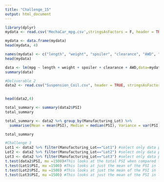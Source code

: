 ---
title: "Challenge_15"
output: html_document
---


```{r}
library(dplyr)
mydata <- read.csv('MechaCar_mpg.csv',stringsAsFactors = F, header = TRUE) #read in dataset
```

```{r}
mydata <- data.frame(mydata)
head(mydata, 4)

```
```{r}
names(mydata) <- c("length", "weight", "spoiler", "clearance", "AWD", "mpg")
head(mydata)
```


```{r}

data <- lm(mpg ~ length + weight + spoiler + clearance + AWD,data=mydata) #generate summary statistics
summary(data)
```
```{r}
#Deliverable 2
data2 <- read.csv("Suspension_Coil.csv", header = TRUE, stringsAsFactors = F)
  
```
```{r}
head(data2,4)

total_summary <- summary(data2$PSI)
total_summary
```
```{r}
total_summary <- data2 %>% group_by(Manufacturing_Lot) %>%
  summarise(Mean = mean(PSI), Median = median(PSI), Variance = var(PSI), SD = sd(PSI))

total_summary

```
```{r}
#Challenge 3
Lot1 <- data2 %>% filter(Manufacturing_Lot=="Lot1") #select only data points where the lot is 1
Lot2 <- data2 %>% filter(Manufacturing_Lot=="Lot2") #select only data points where the lot is 2
Lot3 <- data2 %>% filter(Manufacturing_Lot=="Lot3") #select only data points where the lot is 3
t.test(data2$PSI, mu =1500)#This looks at the total PSI when compared to a population mean of 1500 PSI. 
t.test(Lot1$PSI, mu =1500) #This looks at just the mean of the PSI in lot 1 when compared to pop mean 1500
t.test(Lot2$PSI, mu =1500) #This looks at just the mean of the PSI in lot 2 when compared to pop mean 1500
t.test(Lot3$PSI, mu =1500) #This looks at just the mean of the PSI in lot 3 when compared to pop mean 1500
```

